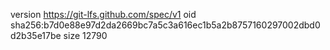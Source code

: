 version https://git-lfs.github.com/spec/v1
oid sha256:b7d0e88e97d2da2669bc7a5c3a616ec1b5a2b8757160297002dbd0d2b35e17be
size 12790
